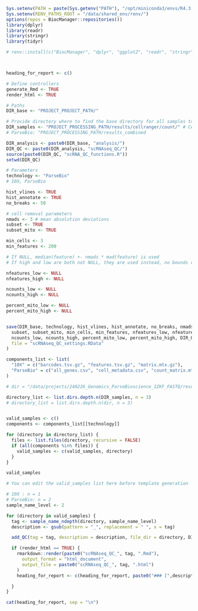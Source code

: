 ```r
Sys.setenv(PATH = paste(Sys.getenv("PATH"), "/opt/miniconda3/envs/R4.3.2/bin", sep = ":"))
Sys.setenv(RENV_PATHS_ROOT = "/data/shared_env/renv/")
options(repos = BiocManager::repositories())
library(dplyr)
library(readr)
library(stringr)
library(tidyr)

# renv::install(c("BiocManager", "dplyr", "ggplot2", "readr", "stringr", "tidyr", "Seurat", "knitr", "gridExtra", "scuttle", "kableExtra"))



heading_for_report <- c()
```


```r
# Define controllers
generate_Rmd <- TRUE
render_html <- TRUE

# Paths
DIR_base <- "PROJECT_PROJECT_PATH/"

# Provide directory where to find the base directory for all samples to search for count matrix, feature, and cell metadata
DIR_samples <- "PROJECT_PROCESSING_PATH/results/cellranger/count/" # CellRanger standard output
# ParseBio: "PROJECT_PROCESSING_PATH/results_combined

DIR_analysis <- paste0(DIR_base, "analysis/")
DIR_QC <- paste0(DIR_analysis, "scRNAseq_QC/")
source(paste0(DIR_QC, "scRNA_QC_functions.R"))
setwd(DIR_QC)
```


```r
# Parameters
technology <- "ParseBio"
# 10X, ParseBio

hist_vlines <- TRUE
hist_annotate <- TRUE
no_breaks <- 50

# cell removal parameters
nmads <- 3 # mean absolution deviations
subset <- TRUE
subset_mito <- TRUE

min_cells <- 3
min_features <- 200

# If NULL, median(feature) +- nmads * mad(feature) is used
# If high and low are both not NULL, they are used instead, no bounds checking.

nfeatures_low <- NULL
nfeatures_high <- NULL

ncounts_low <- NULL
ncounts_high <- NULL

percent_mito_low <- NULL
percent_mito_high <- NULL


save(DIR_base, technology, hist_vlines, hist_annotate, no_breaks, nmads,
  subset, subset_mito, min_cells, min_features, nfeatures_low, nfeatures_high,
  ncounts_low, ncounts_high, percent_mito_low, percent_mito_high, DIR_QC,
  file = "scRNAseq_QC_settings.RData"
)
```



```r
components_list <- list(
  "10X" = c("barcodes.tsv.gz", "features.tsv.gz", "matrix.mtx.gz"),
  "ParseBio" = c("all_genes.csv", "cell_metadata.csv", "count_matrix.mtx")
)

# dir = "/data/projects/240226_Genomics_ParseBioscience_IZKF_FASTQ/results_combined/"

directory_list <- list.dirs.depth.n(DIR_samples, n = 3)
# directory_list = list.dirs.depth.n(dir, n = 3)


valid_samples <- c()
components <- components_list[[technology]]

for (directory in directory_list) {
  files <- list.files(directory, recursive = FALSE)
  if (all(components %in% files)) {
    valid_samples <- c(valid_samples, directory)
  }
}

valid_samples

# You can edit the valid_samples list here before template generation
```


```r
# 10X : n = 1
# ParseBio: n = 2
sample_name_level <- 2

for (directory in valid_samples) {
  tag <- sample_name_ndepth(directory, sample_name_level)
  description <- gsub(pattern = "_", replacement = " ", x = tag)

  add_QC(tag = tag, description = description, file_dir = directory, DIR_QC)

  if (render_html == TRUE) {
    rmarkdown::render(paste0("scRNAseq_QC_", tag, ".Rmd"),
      output_format = "html_document",
      output_file = paste0("scRNAseq_QC_", tag, ".html")
    )
    heading_for_report <- c(heading_for_report, paste0("### [",description,"](scRNAseq_QC_",filetag,".html)"))

  }
}
```

```r
cat(heading_for_report, sep = "\n")
```
